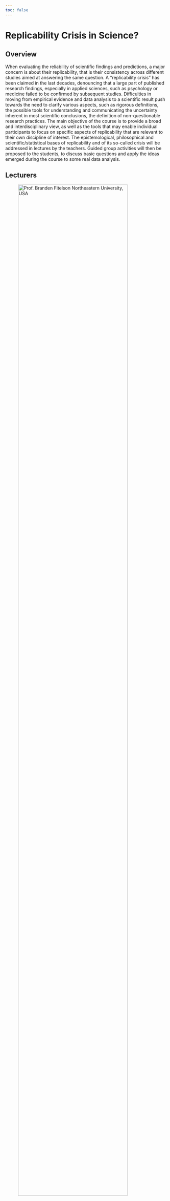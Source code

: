 ```yaml
---
toc: false
---
```


# Replicability Crisis in Science?

## Overview

When evaluating the reliability of scientific findings and predictions, a major concern is about their replicability, that is their consistency across different studies aimed at answering the same question. A “replicability crisis” has been claimed in the last decades, denouncing that a large part of published research findings, especially in applied sciences, such as psychology or medicine failed to be confirmed by subsequent studies. Difficulties in moving from empirical evidence and data analysis to a scientific result push towards the need to clarify various aspects, such as rigorous definitions, the possible tools for understanding and communicating the uncertainty inherent in most scientific conclusions, the definition of non-questionable research practices. The main objective of the course is to provide a broad and interdisciplinary view, as well as the tools that may enable individual participants to focus on specific aspects of replicability that are relevant to their own discipline of interest. The epistemological, philosophical and scientific/statistical bases of replicability and of its so-called crisis will be addressed in lectures by the teachers. Guided group activities will then be proposed to the students, to discuss basic questions and apply the ideas emerged during the course to some real data analysis.

## Lecturers

<!--
- Prof. [Branden Fitelson](https://cssh.northeastern.edu/faculty/branden-fitelson/), Northeastern University, USA
- Dr. [Filippo Gambarota](https://filippogambarota.github.io), University of Padova, Italy
- Prof. [Giovanni Parmigiani](https://scholar.harvard.edu/parmigiani), Harvard University, USA
-->


::: {layout-ncol=3}

![Prof. [Branden Fitelson](https://cssh.northeastern.edu/faculty/branden-fitelson/) </br> Northeastern University, USA](files/fitelson.png){width=90%}

![Dr. [Filippo Gambarota](https://filippogambarota.github.io) </br> University of Padova, Italy](files/gambarota.png){width=90%}

![Prof. [Giovanni Parmigiani](https://scholar.harvard.edu/parmigiani) </br> Harvard University, USA](files/parmigiani.jpg){width=90%}

:::

## Program

- detailed program here
- details about the public session on wednesday

## Organizers

- Prof. [Bruno Scarpa](https://homes.stat.unipd.it/brunoscarpa/), Department of Statistical Sciences
- Prof. [Emanuele Aliverti](https://emanuelealiverti.github.io/), Department of Statistical Sciences
- Prof. [Gianmarco Altoè](https://www.unipd.it/en/contatti/rubrica/?detail=Y&ruolo=1&checkout=cerca&persona=ALTOE%27&key=6A8AF57C3282433554D456917489A756), Department of Developmental Psychology and Socialization
- Dr. [Filippo Gambarota](https://emanuelealiverti.github.io/), Department of Developmental Psychology and Socialization
- Dr. [Margherita Calderan](https://dpg.unipd.it/calderan-margherita), Department of General Psychology

## Proponents

- [Department of Statistical Sciences](https://www.stat.unipd.it/), University of Padova
- [Department of Developmental Psychology and Socialization](https://www.dpss.unipd.it/), University of Padova
- [Department of General Psychology](https://www.dpg.unipd.it/), University of Padova

The course is also organized by the PhD programs in [Statistical Sciences](https://www.stat.unipd.it/ricerca/dottorato-di-ricerca) and [Psychological Sciences](https://dottorato.psy.unipd.it/en).

::: {layout-ncol=3}

![](files/logo-stat.png){width="60%"}

![](files/logo-dpss.bmp){width="50%"}

![](files/logo-dpg.png){width="50%"}

:::